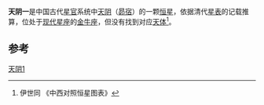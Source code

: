 {{Starbox short |
| name=天阴一
| epoch=[[J2000.0|J2000.0]]
| constell=[[金牛座|金牛座]]
| 星官= [[天阴_(星官)|天阴]] （[[昴宿|昴宿]]）
| ra= 03<sup>h</sup> 32.3<sup>m</sup>
| dec=+19° 05′ <ref name="yis" />
| spectral= 
| appmag_v= 6 <ref name="yix">《[[仪象考成|仪象考成]]》</ref>
| dist_ly=  ?
| dist_pc= ?
| names=  
}}
'''天阴一'''是中国古代[[星官|星官]]系统中[[天阴_(星官)|天阴]]（[[昴宿|昴宿]]）的一颗[[恒星|恒星]]，依据清代[[星表|星表]]的记载推算，位处于[[星座列表|现代星座]]的[[金牛座|金牛座]]，但没有找到对应[[天体|天体]]<ref name="yis">伊世同 《中西对照恒星图表》</ref>。

==参考==
{{reflist}}

{{星官|天阴|5|6}}

[[分类:天阴_(星官)|天阴1]]
